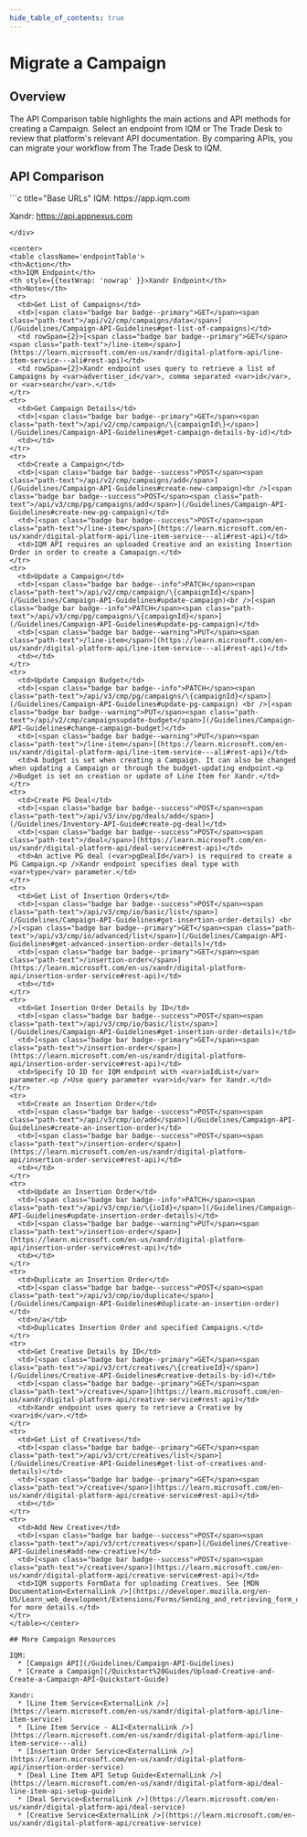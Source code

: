 ```yaml
---
hide_table_of_contents: true
---
```



# Migrate a Campaign

## Overview

The API Comparison table highlights the main actions and API methods for creating a Campaign. Select an endpoint from IQM or The Trade Desk to review that platform's relevant API documentation. By comparing APIs, you can migrate your workflow from The Trade Desk to IQM.

## API Comparison

<div class="smallTable">
```c title="Base URLs"
  IQM: https://app.iqm.com
  
  Xandr: https://api.appnexus.com
```
</div>

<center>
<table className='endpointTable'>
<th>Action</th>
<th>IQM Endpoint</th>
<th style={{textWrap: 'nowrap' }}>Xandr Endpoint</th>
<th>Notes</th>
<tr>
  <td>Get List of Campaigns</td>
  <td>[<span class="badge bar badge--primary">GET</span><span class="path-text">/api/v2/cmp/campaigns/data</span>](/Guidelines/Campaign-API-Guidelines#get-list-of-campaigns)</td>
  <td rowSpan={2}>[<span class="badge bar badge--primary">GET</span><span class="path-text">/line-item</span>](https://learn.microsoft.com/en-us/xandr/digital-platform-api/line-item-service---ali#rest-api)</td>
  <td rowSpan={2}>Xandr endpoint uses query to retrieve a list of Campaigns by <var>advertiser_id</var>, comma separated <var>id</var>, or <var>search</var>.</td>
</tr>
<tr>
  <td>Get Campaign Details</td>
  <td>[<span class="badge bar badge--primary">GET</span><span class="path-text">/api/v2/cmp/campaign/\{campaignId\}</span>](/Guidelines/Campaign-API-Guidelines#get-campaign-details-by-id)</td>
  <td></td>
</tr>
<tr>
  <td>Create a Campaign</td>
  <td>[<span class="badge bar badge--success">POST</span><span class="path-text">/api/v2/cmp/campaigns/add</span>](/Guidelines/Campaign-API-Guidelines#create-new-campaign)<br />[<span class="badge bar badge--success">POST</span><span class="path-text">/api/v3/cmp/pg/campaigns/add</span>](/Guidelines/Campaign-API-Guidelines#create-new-pg-campaign)</td>
  <td>[<span class="badge bar badge--success">POST</span><span class="path-text">/line-item</span>](https://learn.microsoft.com/en-us/xandr/digital-platform-api/line-item-service---ali#rest-api)</td>
  <td>IQM API requires an uploaded Creative and an existing Insertion Order in order to create a Camapaign.</td>
</tr>
<tr>
  <td>Update a Campaign</td>
  <td>[<span class="badge bar badge--info">PATCH</span><span class="path-text">/api/v2/cmp/campaign/\{campaignId}</span>](/Guidelines/Campaign-API-Guidelines#update-campaign)<br />[<span class="badge bar badge--info">PATCH</span><span class="path-text">/api/v3/cmp/pg/campaigns/\{campaignId}</span>](/Guidelines/Campaign-API-Guidelines#update-pg-campaign)</td>
  <td>[<span class="badge bar badge--warning">PUT</span><span class="path-text">/line-item</span>](https://learn.microsoft.com/en-us/xandr/digital-platform-api/line-item-service---ali#rest-api)</td>
  <td></td>
</tr>
<tr>
  <td>Update Campaign Budget</td>
  <td>[<span class="badge bar badge--info">PATCH</span><span class="path-text">/api/v3/cmp/pg/campaigns/\{campaignId}</span>](/Guidelines/Campaign-API-Guidelines#update-pg-campaign) <br />[<span class="badge bar badge--warning">PUT</span><span class="path-text">/api/v2/cmp/campaignsupdate-budget</span>](/Guidelines/Campaign-API-Guidelines#change-campaign-budget)</td>
  <td>[<span class="badge bar badge--warning">PUT</span><span class="path-text">/line-item</span>](https://learn.microsoft.com/en-us/xandr/digital-platform-api/line-item-service---ali#rest-api)</td>
  <td>A budget is set when creating a Campaign. It can also be changed when updating a Campaign or through the budget-updating endpoint.<p />Budget is set on creation or update of Line Item for Xandr.</td>
</tr>
<tr>
  <td>Create PG Deal</td>
  <td>[<span class="badge bar badge--success">POST</span><span class="path-text">/api/v3/inv/pg/deals/add</span>](/Guidelines/Inventory-API-Guide#create-pg-deal)</td>
  <td>[<span class="badge bar badge--success">POST</span><span class="path-text">/deal</span>](https://learn.microsoft.com/en-us/xandr/digital-platform-api/deal-service#rest-api)</td>
  <td>An active PG deal (<var>pgDealId</var>) is required to create a PG Campaign.<p />Xandr endpoint specifies deal type with <var>type</var> parameter.</td>
</tr>
<tr>
  <td>Get List of Insertion Orders</td>
  <td>[<span class="badge bar badge--success">POST</span><span class="path-text">/api/v3/cmp/io/basic/list</span>](/Guidelines/Campaign-API-Guidelines#get-insertion-order-details) <br />[<span class="badge bar badge--primary">GET</span><span class="path-text">/api/v3/cmp/io/advanced/list</span>](/Guidelines/Campaign-API-Guidelines#get-advanced-insertion-order-details)</td>
  <td>[<span class="badge bar badge--primary">GET</span><span class="path-text">/insertion-order</span>](https://learn.microsoft.com/en-us/xandr/digital-platform-api/insertion-order-service#rest-api)</td>
  <td></td>
</tr>
<tr>
  <td>Get Insertion Order Details by ID</td>
  <td>[<span class="badge bar badge--success">POST</span><span class="path-text">/api/v3/cmp/io/basic/list</span>](/Guidelines/Campaign-API-Guidelines#get-insertion-order-details)</td>
  <td>[<span class="badge bar badge--primary">GET</span><span class="path-text">/insertion-order</span>](https://learn.microsoft.com/en-us/xandr/digital-platform-api/insertion-order-service#rest-api)</td>
  <td>Specify IO ID for IQM endpoint with <var>ioIdList</var> parameter.<p />Use query parameter <var>id</var> for Xandr.</td>
</tr>
<tr>
  <td>Create an Insertion Order</td>
  <td>[<span class="badge bar badge--success">POST</span><span class="path-text">/api/v3/cmp/io/add</span>](/Guidelines/Campaign-API-Guidelines#create-an-insertion-order)</td>
  <td>[<span class="badge bar badge--success">POST</span><span class="path-text">/insertion-order</span>](https://learn.microsoft.com/en-us/xandr/digital-platform-api/insertion-order-service#rest-api)</td>
  <td></td>
</tr>
<tr>
  <td>Update an Insertion Order</td>
  <td>[<span class="badge bar badge--info">PATCH</span><span class="path-text">/api/v3/cmp/io/\{ioId}</span>](/Guidelines/Campaign-API-Guidelines#update-insertion-order-details)</td>
  <td>[<span class="badge bar badge--warning">PUT</span><span class="path-text">/insertion-order</span>](https://learn.microsoft.com/en-us/xandr/digital-platform-api/insertion-order-service#rest-api)</td>
  <td></td>
</tr>
<tr>
  <td>Duplicate an Insertion Order</td>
  <td>[<span class="badge bar badge--success">POST</span><span class="path-text">/api/v3/cmp/io/duplicate</span>](/Guidelines/Campaign-API-Guidelines#duplicate-an-insertion-order)</td>
  <td>n/a</td>
  <td>Duplicates Insertion Order and specified Campaigns.</td>
</tr>
<tr>
  <td>Get Creative Details by ID</td>
  <td>[<span class="badge bar badge--primary">GET</span><span class="path-text">/api/v3/crt/creatives/\{creativeId}</span>](/Guidelines/Creative-API-Guidelines#creative-details-by-id)</td>
  <td>[<span class="badge bar badge--primary">GET</span><span class="path-text">/creative</span>](https://learn.microsoft.com/en-us/xandr/digital-platform-api/creative-service#rest-api)</td>
  <td>Xandr endpoint uses query to retrieve a Creative by <var>id</var>.</td>
</tr>
<tr>
  <td>Get List of Creatives</td>
  <td>[<span class="badge bar badge--primary">GET</span><span class="path-text">/api/v3/crt/creatives/list</span>](/Guidelines/Creative-API-Guidelines#get-list-of-creatives-and-details)</td>
  <td>[<span class="badge bar badge--primary">GET</span><span class="path-text">/creative</span>](https://learn.microsoft.com/en-us/xandr/digital-platform-api/creative-service#rest-api)</td>
  <td></td>
</tr>
<tr>
  <td>Add New Creative</td>
  <td>[<span class="badge bar badge--success">POST</span><span class="path-text">/api/v3/crt/creatives</span>](/Guidelines/Creative-API-Guidelines#add-new-creative)</td>
  <td>[<span class="badge bar badge--success">POST</span><span class="path-text">/creative</span>](https://learn.microsoft.com/en-us/xandr/digital-platform-api/creative-service#rest-api)</td>
  <td>IQM supports FormData for uploading Creatives. See [MDN Documentation<ExternalLink />](https://developer.mozilla.org/en-US/Learn_web_development/Extensions/Forms/Sending_and_retrieving_form_data) for more details.</td>
</tr>
</table></center>

## More Campaign Resources 

IQM: 
  * [Campaign API](/Guidelines/Campaign-API-Guidelines)
  * [Create a Campaign](/Quickstart%20Guides/Upload-Creative-and-Create-a-Campaign-API-Quickstart-Guide)

Xandr: 
  * [Line Item Service<ExternalLink />](https://learn.microsoft.com/en-us/xandr/digital-platform-api/line-item-service)
  * [Line Item Service - ALI<ExternalLink />](https://learn.microsoft.com/en-us/xandr/digital-platform-api/line-item-service---ali)
  * [Insertion Order Service<ExternalLink />](https://learn.microsoft.com/en-us/xandr/digital-platform-api/insertion-order-service)
  * [Deal Line Item API Setup Guide<ExternalLink />](https://learn.microsoft.com/en-us/xandr/digital-platform-api/deal-line-item-api-setup-guide)
  * [Deal Service<ExternalLink />](https://learn.microsoft.com/en-us/xandr/digital-platform-api/deal-service)
  * [Creative Service<ExternalLink />](https://learn.microsoft.com/en-us/xandr/digital-platform-api/creative-service)
